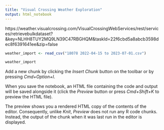 ```yaml
---
title: "Visual Crossing Weather Exploration"
output: html_notebook
---
```



https://weather.visualcrossing.com/VisualCrossingWebServices/rest/services/retrievebulkdataset?&key=NLHH8TUY2MQ9LN39C47RBGHQM&taskId=22f6cbd5a8abcb3598dec8f6391641ee&zip=false

```r
weather_import <- read_csv("18078 2022-04-15 to 2023-07-01.csv")

weather_import


```

Add a new chunk by clicking the *Insert Chunk* button on the toolbar or by pressing *Cmd+Option+I*.

When you save the notebook, an HTML file containing the code and output will be saved alongside it (click the *Preview* button or press *Cmd+Shift+K* to preview the HTML file). 

The preview shows you a rendered HTML copy of the contents of the editor. Consequently, unlike *Knit*, *Preview* does not run any R code chunks. Instead, the output of the chunk when it was last run in the editor is displayed.

